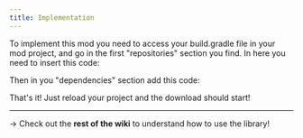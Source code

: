 ```yaml
---
title: Implementation
---
```


To implement this mod you need to access your build.gradle file in your mod project, and go in the first "repositories" section you find.
In here you need to insert this code:


Then in you "dependencies" section add this code:




That's it! Just reload your project and the download should start!

----

 -> Check out the **rest of the wiki** to understand how to use the library!